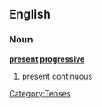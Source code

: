 ==English==

===Noun===
'''[[present]] [[progressive]]'''

# {{grammar}} [[present continuous]]

[[Category:Tenses]]
